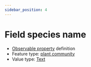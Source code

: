 ```yaml
---
sidebar_position: 4
---
```



# Field species name

- [Observable property](/viewers/dawe-vocabs?uri=https://linked.data.gov.au/def/test/dawe-cv/63f3f8e8-c204-4c91-8a48-e9f85b33ce06) definition
- Feature type: [plant community](http://linked.data.gov.au/def/tern-cv/ea3a4c64-dac3-4660-809a-8ad5ced8997b)
- Value type: [Text](https://w3id.org/tern/ontologies/tern/Text)


<Example protocolModule="vertebrate-bird" observableProperty="https://linked.data.gov.au/def/test/dawe-cv/63f3f8e8-c204-4c91-8a48-e9f85b33ce06" />
